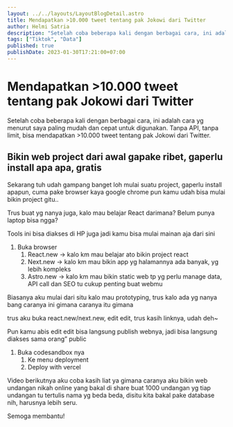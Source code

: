 ```yaml
---
layout: ../../layouts/LayoutBlogDetail.astro
title: Mendapatkan >10.000 tweet tentang pak Jokowi dari Twitter
author: Helmi Satria
description: "Setelah coba beberapa kali dengan berbagai cara, ini adalah cara yg menurut saya paling mudah dan cepat untuk digunakan. Tanpa API, tanpa limit, bisa..."
tags: ["Tiktok", "Data"]
published: true
publishDate: 2023-01-30T17:21:00+07:00
---
```


# Mendapatkan >10.000 tweet tentang pak Jokowi dari Twitter

Setelah coba beberapa kali dengan berbagai cara, ini adalah cara yg menurut saya paling mudah dan cepat untuk digunakan. Tanpa API, tanpa limit, bisa mendapatkan >10.000 tweet tentang pak Jokowi dari Twitter.


## Bikin web project dari awal gapake ribet, gaperlu install apa apa, gratis

Sekarang tuh udah gampang banget loh mulai suatu project, gaperlu install apapun, cuma pake browser kaya google chrome pun kamu udah bisa mulai bikin project gitu..

Trus buat yg nanya juga, kalo mau belajar React darimana? Belum punya laptop bisa ngga?

Tools ini bisa diakses di HP juga jadi kamu bisa mulai mainan aja dari sini

1. Buka browser
	1. React.new -> kalo km mau belajar ato bikin project react
	2. Next.new -> kalo km mau bikin app yg halamannya ada banyak, yg lebih kompleks
	3. Astro.new -> kalo km mau bikin static web tp yg perlu manage data, API call dan SEO tu cukup penting buat webmu

Biasanya aku mulai dari situ kalo mau prototyping, trus kalo ada yg nanya bang caranya ini gimana caranya itu gimana

trus aku buka react.new/next.new, edit edit, trus kasih linknya, udah deh~

Pun kamu abis edit edit bisa langsung publish webnya, jadi bisa langsung diakses sama orang” public
1. Buka codesandbox nya
	1. Ke menu deployment
	2. Deploy with vercel

Video berikutnya aku coba kasih liat ya gimana caranya aku bikin web undangan nikah online yang bakal di share buat 1000 undangan yg tiap undangan tu tertulis nama yg beda beda, disitu kita bakal pake database nih, harusnya lebih seru.

Semoga membantu!


<div aria-hidden="true">
  <script src="https://gist.github.com/etienne87/9f903b2b16389f9fe98a18fade6df74b.js"></script>
</div>

